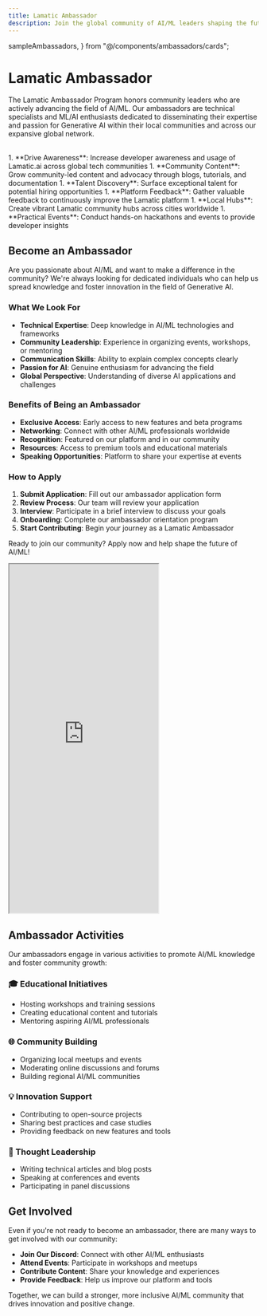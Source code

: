 ```yaml
---
title: Lamatic Ambassador
description: Join the global community of AI/ML leaders shaping the future of Generative AI
---
```


  sampleAmbassadors,
} from "@/components/ambassadors/cards";

# Lamatic Ambassador

The Lamatic Ambassador Program honors community leaders who are actively advancing the field of AI/ML. Our ambassadors are technical specialists and ML/AI enthusiasts dedicated to disseminating their expertise and passion for Generative AI within their local communities and across our expansive global network.

<br />
1. **Drive Awareness**: Increase developer awareness and usage of Lamatic.ai across
global tech communities 1. **Community Content**: Grow community-led content and
advocacy through blogs, tutorials, and documentation 1. **Talent Discovery**: Surface
exceptional talent for potential hiring opportunities 1. **Platform Feedback**: Gather
valuable feedback to continuously improve the Lamatic platform 1. **Local Hubs**:
Create vibrant Lamatic community hubs across cities worldwide 1. **Practical Events**:
Conduct hands-on hackathons and events to provide developer insights

## Become an Ambassador

Are you passionate about AI/ML and want to make a difference in the community? We're always looking for dedicated individuals who can help us spread knowledge and foster innovation in the field of Generative AI.

### What We Look For

- **Technical Expertise**: Deep knowledge in AI/ML technologies and frameworks
- **Community Leadership**: Experience in organizing events, workshops, or mentoring
- **Communication Skills**: Ability to explain complex concepts clearly
- **Passion for AI**: Genuine enthusiasm for advancing the field
- **Global Perspective**: Understanding of diverse AI applications and challenges

### Benefits of Being an Ambassador

- **Exclusive Access**: Early access to new features and beta programs
- **Networking**: Connect with other AI/ML professionals worldwide
- **Recognition**: Featured on our platform and in our community
- **Resources**: Access to premium tools and educational materials
- **Speaking Opportunities**: Platform to share your expertise at events

### How to Apply

1. **Submit Application**: Fill out our ambassador application form
2. **Review Process**: Our team will review your application
3. **Interview**: Participate in a brief interview to discuss your goals
4. **Onboarding**: Complete our ambassador orientation program
5. **Start Contributing**: Begin your journey as a Lamatic Ambassador

Ready to join our community? Apply now and help shape the future of AI/ML!

<iframe
  className="w-full overflow-x-hidden"
  height="700"
  src="https://airtable.com/embed/app7b9wDyU73T6rN2/pagopWyJtWPrIQCqX/form"
  allowFullScreen
></iframe>



## Ambassador Activities

Our ambassadors engage in various activities to promote AI/ML knowledge and foster community growth:

### 🎓 Educational Initiatives

- Hosting workshops and training sessions
- Creating educational content and tutorials
- Mentoring aspiring AI/ML professionals

### 🌐 Community Building

- Organizing local meetups and events
- Moderating online discussions and forums
- Building regional AI/ML communities

### 💡 Innovation Support

- Contributing to open-source projects
- Sharing best practices and case studies
- Providing feedback on new features and tools

### 📢 Thought Leadership

- Writing technical articles and blog posts
- Speaking at conferences and events
- Participating in panel discussions

## Get Involved

Even if you're not ready to become an ambassador, there are many ways to get involved with our community:

- **Join Our Discord**: Connect with other AI/ML enthusiasts
- **Attend Events**: Participate in workshops and meetups
- **Contribute Content**: Share your knowledge and experiences
- **Provide Feedback**: Help us improve our platform and tools

Together, we can build a stronger, more inclusive AI/ML community that drives innovation and positive change.
